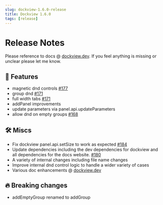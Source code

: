 ```yaml
---
slug: dockview-1.6.0-release
title: Dockview 1.6.0
tags: [release]
---
```



# Release Notes

Please reference to docs @ [dockview.dev](https://dockview.dev).
If you feel anything is missing or unclear please let me know.

## 🚀 Features

-   magnetic dnd controls [#177](https://github.com/mathuo/dockview/pull/177)
-   group dnd [#171](https://github.com/mathuo/dockview/pull/171)
-   full width tabs [#171](https://github.com/mathuo/dockview/pull/177)
-   addPanel improvements
-   update parameters via panel.api.updateParameters
-   allow dnd on empty groups [#168](https://github.com/mathuo/dockview/pull/168)

## 🛠 Miscs

-   Fix dockview panel.api.setSize to work as expected [#184](https://github.com/mathuo/dockview/pull/184)
-   Update dependencies including the dev dependencies for dockview and all dependencies for the docs website.
    [#180](https://github.com/mathuo/dockview/pull/180)
-   A variety of internal changes including file name changes
-   Improve internal dnd control logic to handle a wider variety of cases
-   Various doc enhancements @ [dockview.dev](https://dockview.dev)

## 🔥 Breaking changes

-   addEmptyGroup renamed to addGroup
